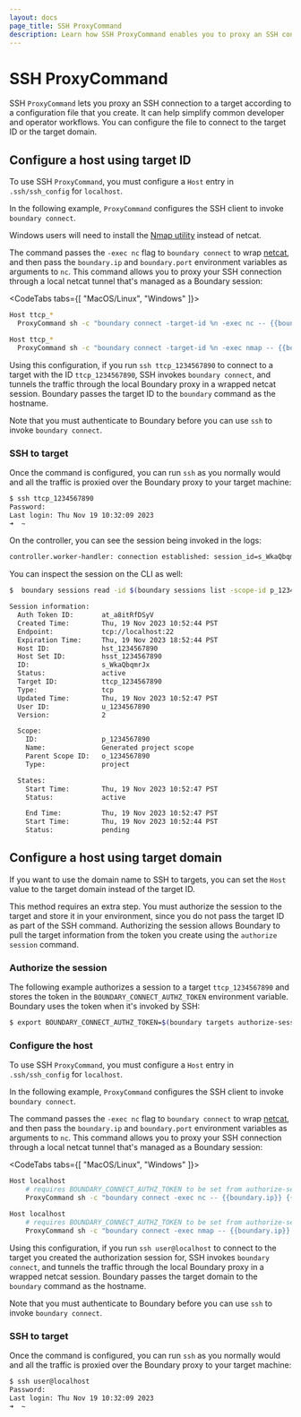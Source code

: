 ```yaml
---
layout: docs
page_title: SSH ProxyCommand
description: Learn how SSH ProxyCommand enables you to proxy an SSH connection in Boundary using a configuration file. Configure connections using the target's ID or domain.
---
```


# SSH ProxyCommand

SSH `ProxyCommand` lets you proxy an SSH connection to a target according to a configuration file that you create.
It can help simplify common developer and operator workflows.
You can configure the file to connect to the target ID or the target domain.

## Configure a host using target ID

To use SSH `ProxyCommand`, you must configure a `Host` entry in `.ssh/ssh_config` for `localhost`.

In the following example, `ProxyCommand` configures the SSH client to invoke `boundary connect`.

<Note>

  Windows users will need to install the [Nmap utility](https://nmap.org/download.html) instead of netcat.

</Note>

The command passes the `-exec nc` flag to `boundary connect` to wrap [netcat](http://netcat.sourceforge.net/), and then pass the `boundary.ip` and `boundary.port` environment variables as arguments to `nc`.
This command allows you to proxy your SSH connection through a local netcat tunnel that's managed as a Boundary session:

<CodeTabs tabs={[ "MacOS/Linux", "Windows" ]}>

<CodeBlockConfig filename="./ssh/ssh_config">

```bash
Host ttcp_*
  ProxyCommand sh -c "boundary connect -target-id %n -exec nc -- {{boundary.ip}} {{boundary.port}}"
```

</CodeBlockConfig>

<CodeBlockConfig filename="./ssh/ssh_config">

```bash
Host ttcp_*
  ProxyCommand sh -c "boundary connect -target-id %n -exec nmap -- {{boundary.ip}} {{boundary.port}}"
```

</CodeBlockConfig>

</CodeTabs>

Using this configuration, if you run `ssh ttcp_1234567890` to connect to a target with the ID `ttcp_1234567890`, SSH invokes `boundary connect`, and tunnels the traffic through the local Boundary proxy in a wrapped netcat session.
Boundary passes the target ID to the `boundary` command as the hostname.

Note that you must authenticate to Boundary before you can use `ssh` to invoke `boundary connect`.

### SSH to target

Once the command is configured, you can run `ssh` as you normally would and all the traffic is proxied over the Boundary proxy to your target machine:

```bash
$ ssh ttcp_1234567890
Password:
Last login: Thu Nov 19 10:32:09 2023
➜  ~
```

On the controller, you can see the session being invoked in the logs:

```bash
controller.worker-handler: connection established: session_id=s_WkaQbqmrJx connection_id=sc_RDYNFFI2M4 client_tcp_address=127.0.0.1 client_tcp_port=57421 endpoint_tcp_address=::1 endpoint_tcp_port=22
```

You can inspect the session on the CLI as well:

```bash
$  boundary sessions read -id $(boundary sessions list -scope-id p_1234567890 -format json | jq '.[0]["id"]' | tr -d '"')

Session information:
  Auth Token ID:       at_a8itRfDSyV
  Created Time:        Thu, 19 Nov 2023 10:52:44 PST
  Endpoint:            tcp://localhost:22
  Expiration Time:     Thu, 19 Nov 2023 18:52:44 PST
  Host ID:             hst_1234567890
  Host Set ID:         hsst_1234567890
  ID:                  s_WkaQbqmrJx
  Status:              active
  Target ID:           ttcp_1234567890
  Type:                tcp
  Updated Time:        Thu, 19 Nov 2023 10:52:47 PST
  User ID:             u_1234567890
  Version:             2

  Scope:
    ID:                p_1234567890
    Name:              Generated project scope
    Parent Scope ID:   o_1234567890
    Type:              project

  States:
    Start Time:        Thu, 19 Nov 2023 10:52:47 PST
    Status:            active

    End Time:          Thu, 19 Nov 2023 10:52:47 PST
    Start Time:        Thu, 19 Nov 2023 10:52:44 PST
    Status:            pending
```

## Configure a host using target domain

If you want to use the domain name to SSH to targets, you can set the `Host` value to the target domain instead of the target ID.

This method requires an extra step.
You must authorize the session to the target and store it in your environment, since you do not pass the target ID as part of the SSH command.
Authorizing the session allows Boundary to pull the target information from the token you create using the `authorize session` command.

### Authorize the session

The following example authorizes a session to a target `ttcp_1234567890` and stores the token in the `BOUNDARY_CONNECT_AUTHZ_TOKEN` environment variable.
Boundary uses the token when it's invoked by SSH:

```bash
$ export BOUNDARY_CONNECT_AUTHZ_TOKEN=$(boundary targets authorize-session -id ttcp_1234567890 -format json | jq '.authorization_token' | tr -d '"')
```
### Configure the host

To use SSH `ProxyCommand`, you must configure a `Host` entry in `.ssh/ssh_config` for `localhost`.

In the following example, `ProxyCommand` configures the SSH client to invoke `boundary connect`.

The command passes the `-exec nc` flag to `boundary connect` to wrap [netcat](http://netcat.sourceforge.net/), and then pass the `boundary.ip` and `boundary.port` environment variables as arguments to `nc`.
This command allows you to proxy your SSH connection through a local netcat tunnel that's managed as a Boundary session:

<CodeTabs tabs={[ "MacOS/Linux", "Windows" ]}>

<CodeBlockConfig filename="./ssh/ssh_config">

```bash
Host localhost
    # requires BOUNDARY_CONNECT_AUTHZ_TOKEN to be set from authorize-session command
    ProxyCommand sh -c "boundary connect -exec nc -- {{boundary.ip}} {{boundary.port}}"
```

</CodeBlockConfig>

<CodeBlockConfig filename="./ssh/ssh_config">

```bash
Host localhost
    # requires BOUNDARY_CONNECT_AUTHZ_TOKEN to be set from authorize-session command
    ProxyCommand sh -c "boundary connect -exec nmap -- {{boundary.ip}} {{boundary.port}}"
```

</CodeBlockConfig>

</CodeTabs>

Using this configuration, if you run `ssh user@localhost` to connect to the target you created the authorization session for, SSH invokes `boundary connect`, and tunnels the traffic through the local Boundary proxy in a wrapped netcat session.
Boundary passes the target domain to the `boundary` command as the hostname.

Note that you must authenticate to Boundary before you can use `ssh` to invoke `boundary connect`.

### SSH to target

Once the command is configured, you can run `ssh` as you normally would and all the traffic is proxied over the Boundary proxy to your target machine:

```bash
$ ssh user@localhost
Password:
Last login: Thu Nov 19 10:32:09 2023
➜  ~
```

